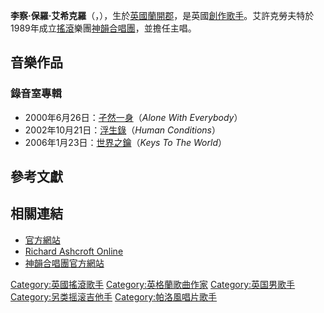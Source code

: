 {{unreferenced|time=2015-08-29T13:31:08+00:00}}
{{Infobox musical artist
| Name            = 李察·艾希克羅
| Img             = Richard Ashcroft Koeln 2005.jpg
| Img_capt        = 李察·艾希克羅，2005年
| Background      =男歌手
| Birth_name      = 李察·保羅·艾希克羅
| Alias           = 
| englishname    = Richard Ashcroft
| Born            = {{birth date and age|1971|09|11|df=yes}}<br>{{ENG}}[[蘭開夏郡|蘭開夏郡]][[威根|威根]]
| Died            = 
| Origin          = {{ENG}}[[威根|威根]]
| Instrument      = [[歌唱|歌唱]]、[[吉他|吉他]]、[[貝斯|貝斯]]、[[鋼琴|鋼琴]]、[[鍵盤|鍵盤]]、[[沃利策|沃利策]]、[[風琴|風琴]]、[[口風琴|口風琴]]、[[磁帶合成器|磁帶合成器]]
| Genre           = [[另類搖滾|另類搖滾]]、[[英倫搖滾|英倫搖滾]]、[[自賞搖滾|自賞搖滾]]、[[太空搖滾|太空搖滾]]、[[新迷幻樂|新迷幻樂]]
| Occupation      = [[創作歌手|創作歌手]]、[[音樂家|音樂家]]
| Years_active    = 1989年至今
| Associated_acts = [[神韻合唱團|神韻合唱團]]<br>[[UNKLE|UNKLE]]<br>[[DJ_Shadow|DJ Shadow]]<br>[[化學兄弟|化學兄弟]]<br>[[皮諾·帕拉迪諾|皮諾·帕拉迪諾]]
| URL             = [http://www.richardashcroft.com richardashcroft.com]
}}
'''李察·保羅·艾希克羅'''（{{lang-en|'''Richard Paul Ashcroft'''}}，{{bd|1971年|9月11日}}），生於[[英國|英國]][[蘭開郡|蘭開郡]]，是英國[[創作歌手|創作歌手]]。艾許克勞夫特於1989年成立[[搖滾|搖滾]]樂團[[神韻合唱團|神韻合唱團]]，並擔任主唱。

== 音樂作品 ==
=== 錄音室專輯 ===
*2000年6月26日：[[孑然一身|孑然一身]]（''Alone With Everybody''）
*2002年10月21日：[[浮生錄|浮生錄]]（''Human Conditions''）
*2006年1月23日：[[世界之鑰|世界之鑰]]（''Keys To The World''）

== 參考文獻 ==
{{reflist}}

== 相關連結 ==
*[http://www.richardashcroft.co.uk 官方網站] {{Wayback|url=http://www.richardashcroft.co.uk/ |date=20160406122117 }}
*[http://richardashcroftonline.com Richard Ashcroft Online] {{Wayback|url=http://richardashcroftonline.com/ |date=20210316144048 }}
*[https://web.archive.org/web/20051230142127/http://www.theverve.co.uk/ 神韻合唱團官方網站]

{{Authority control}}
{{DEFAULTSORT:Ashcroft, Richard}}
[[Category:英國搖滾歌手|Category:英國搖滾歌手]]
[[Category:英格蘭歌曲作家|Category:英格蘭歌曲作家]]
[[Category:英国男歌手|Category:英国男歌手]]
[[Category:另类摇滚吉他手|Category:另类摇滚吉他手]]
[[Category:帕洛風唱片歌手|Category:帕洛風唱片歌手]]